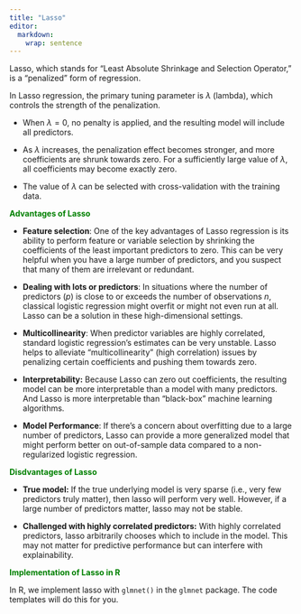 ```yaml
---
title: "Lasso"
editor: 
  markdown: 
    wrap: sentence
---
```


Lasso, which stands for "Least Absolute Shrinkage and Selection Operator," is a "penalized" form of regression.

In Lasso regression, the primary tuning parameter is $\lambda$ (lambda), which controls the strength of the penalization.

-   When $\lambda=0$, no penalty is applied, and the resulting model will include all predictors.

-   As $\lambda$ increases, the penalization effect becomes stronger, and more coefficients are shrunk towards zero.
    For a sufficiently large value of $\lambda$, all coefficients may become exactly zero.

-   The value of $\lambda$ can be selected with cross-validation with the training data.

[**Advantages of Lasso**]{style="color:green"}

-   **Feature selection**: One of the key advantages of Lasso regression is its ability to perform feature or variable selection by shrinking the coefficients of the least important predictors to zero.
    This can be very helpful when you have a large number of predictors, and you suspect that many of them are irrelevant or redundant.

-   **Dealing with lots or predictors**: In situations where the number of predictors ($p$) is close to or exceeds the number of observations $n$, classical logistic regression might overfit or might not even run at all.
    Lasso can be a solution in these high-dimensional settings.

-   **Multicollinearity**: When predictor variables are highly correlated, standard logistic regression's estimates can be very unstable.
    Lasso helps to alleviate "multicollinearity" (high correlation) issues by penalizing certain coefficients and pushing them towards zero.

-   **Interpretability:** Because Lasso can zero out coefficients, the resulting model can be more interpretable than a model with many predictors. And Lasso is more interpretable than "black-box" machine learning algorithms.

-   **Model Performance**: If there's a concern about overfitting due to a large number of predictors, Lasso can provide a more generalized model that might perform better on out-of-sample data compared to a non-regularized logistic regression.

[**Disdvantages of Lasso**]{style="color:green"}

-   **True model:** If the true underlying model is very sparse (i.e., very few predictors truly matter), then lasso will perform very well.
    However, if a large number of predictors matter, lasso may not be stable.

-   **Challenged with highly correlated predictors:** With highly correlated predictors, lasso arbitrarily chooses which to include in the model. This may not matter for predictive performance but can interfere with explainability.


[**Implementation of Lasso in R**]{style="color:green"}

In R, we implement lasso with `glmnet()` in the `glmnet` package.
The code templates will do this for you.

